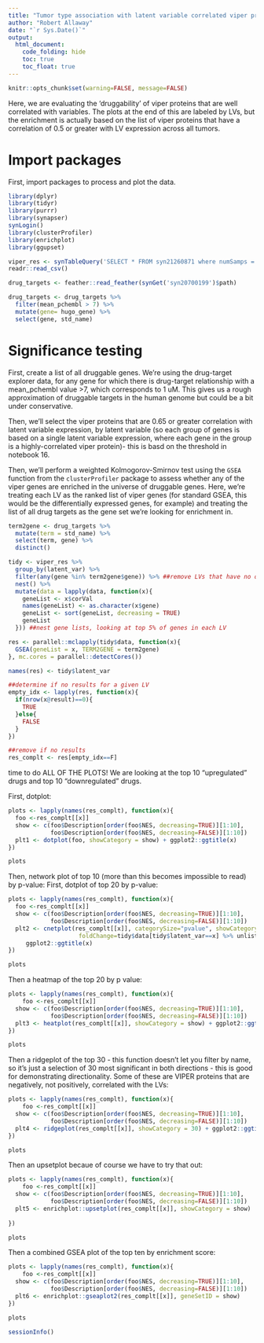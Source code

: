 ```yaml
---
title: "Tumor type association with latent variable correlated viper protein expression in NF tumors"
author: "Robert Allaway"
date: "`r Sys.Date()`"
output:
  html_document:
    code_folding: hide
    toc: true
    toc_float: true
---
```


```r
knitr::opts_chunk$set(warning=FALSE, message=FALSE)
```


Here, we are evaluating the 'druggability' of viper proteins that are well correlated with variables. 
The plots at the end of this are labeled by LVs, but the enrichment is actually based on the list of viper proteins that have a correlation of 0.5 or greater with LV expression across all tumors.

# Import packages

First, import packages to process and plot the data. 

```r
library(dplyr)
library(tidyr)
library(purrr)
library(synapser)
synLogin()
library(clusterProfiler)
library(enrichplot)
library(ggupset)

viper_res <- synTableQuery('SELECT * FROM syn21260871 where numSamps = 77')$filepath %>% 
readr::read_csv()

drug_targets <- feather::read_feather(synGet('syn20700199')$path)

drug_targets <- drug_targets %>% 
  filter(mean_pchembl > 7) %>% 
  mutate(gene= hugo_gene) %>% 
  select(gene, std_name) 
```

# Significance testing

First, create a list of all druggable genes. We're using the drug-target explorer data, for any gene for which there is drug-target relationship with a mean_pchembl value >7, which corresponds to 1 uM. This gives us a rough approximation of druggable targets in the human genome but could be a bit under conservative.

Then, we'll select the viper proteins that are 0.65 or greater correlation with latent variable expression, by latent variable (so each group of genes is based on a single latent variable expression, where each gene in the group is a highly-correlated viper protein)- this is basd on the threshold in notebook 16. 

Then, we'll perform a weighted Kolmogorov-Smirnov test using the `GSEA` function from the `clusterProfiler` package to assess whether any of the viper genes are enriched in the universe of druggable genes. Here, we're treating each LV as the ranked list of viper genes (for standard GSEA, this would be the differentially expressed genes, for example) and treating the list of all drug targets as the gene set we're looking for enrichment in. 


```r

term2gene <- drug_targets %>% 
  mutate(term = std_name) %>% 
  select(term, gene) %>% 
  distinct()

tidy <- viper_res %>% 
  group_by(latent_var) %>% 
  filter(any(gene %in% term2gene$gene)) %>% ##remove LVs that have no overlap if any exist
  nest() %>% 
  mutate(data = lapply(data, function(x){
    geneList <- x$corVal 
    names(geneList) <- as.character(x$gene) 
    geneList <- sort(geneList, decreasing = TRUE)
    geneList
  })) ##nest gene lists, looking at top 5% of genes in each LV 

res <- parallel::mclapply(tidy$data, function(x){
  GSEA(geneList = x, TERM2GENE = term2gene)
}, mc.cores = parallel::detectCores())

names(res) <- tidy$latent_var

##determine if no results for a given LV
empty_idx <- lapply(res, function(x){
  if(nrow(x@result)==0){
    TRUE
  }else{
    FALSE
  }
})

##remove if no results
res_complt <- res[empty_idx==F]


```

time to do ALL OF THE PLOTS! We are looking at the top 10 "upregulated" drugs and top 10 "downregulated" drugs. 

First, dotplot:

```r

plots <- lapply(names(res_complt), function(x){ 
  foo <-res_complt[[x]]
  show <- c(foo$Description[order(foo$NES, decreasing=TRUE)][1:10],
            foo$Description[order(foo$NES, decreasing=FALSE)][1:10])
  plt1 <- dotplot(foo, showCategory = show) + ggplot2::ggtitle(x)
})

plots

```

Then, network plot of top 10 (more than this becomes impossible to read) by p-value:
First, dotplot of top 20 by p-value:

```r
plots <- lapply(names(res_complt), function(x){ 
  foo <-res_complt[[x]]
  show <- c(foo$Description[order(foo$NES, decreasing=TRUE)][1:10],
            foo$Description[order(foo$NES, decreasing=FALSE)][1:10])
  plt2 <- cnetplot(res_complt[[x]], categorySize="pvalue", showCategory = show,
                    foldChange=tidy$data[tidy$latent_var==x] %>% unlist) +
     ggplot2::ggtitle(x)
})

plots

```


Then a heatmap of the top 20 by p value: 

```r
plots <- lapply(names(res_complt), function(x){ 
    foo <-res_complt[[x]]
  show <- c(foo$Description[order(foo$NES, decreasing=TRUE)][1:10],
            foo$Description[order(foo$NES, decreasing=FALSE)][1:10])
  plt3 <- heatplot(res_complt[[x]], showCategory = show) + ggplot2::ggtitle(x)
})

plots

```

Then a ridgeplot of the top 30 - this function doesn't let you filter by name, so it's just a selection of 30 most significant in both directions - this is good for demonstrating directionality. Some of these are VIPER proteins that are negatively, not positively, correlated with the LVs:

```r

plots <- lapply(names(res_complt), function(x){ 
    foo <-res_complt[[x]]
  show <- c(foo$Description[order(foo$NES, decreasing=TRUE)][1:10],
            foo$Description[order(foo$NES, decreasing=FALSE)][1:10])
  plt4 <- ridgeplot(res_complt[[x]], showCategory = 30) + ggplot2::ggtitle(x)
})

plots

```

Then an upsetplot becaue of course we have to try that out:

```r
plots <- lapply(names(res_complt), function(x){ 
    foo <-res_complt[[x]]
  show <- c(foo$Description[order(foo$NES, decreasing=TRUE)][1:10],
            foo$Description[order(foo$NES, decreasing=FALSE)][1:10])
  plt5 <- enrichplot::upsetplot(res_complt[[x]], showCategory = show)
 
})

plots

```

Then a combined GSEA plot of the top ten by enrichment score:

```r
plots <- lapply(names(res_complt), function(x){ 
    foo <-res_complt[[x]]
  show <- c(foo$Description[order(foo$NES, decreasing=TRUE)][1:10],
            foo$Description[order(foo$NES, decreasing=FALSE)][1:10])
  plt6 <- enrichplot::gseaplot2(res_complt[[x]], geneSetID = show)
})

plots

```


```r
sessionInfo()
```